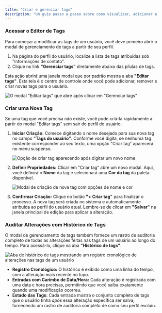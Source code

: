 ```yaml
---
title: "Criar e gerenciar tags"
description: "Um guia passo a passo sobre como visualizar, adicionar e gerenciar tags no perfil de um usuário."
---
```


### Acessar o Editor de Tags

Para começar a modificar as tags de um usuário, você deve primeiro abrir o modal de gerenciamento de tags a partir de seu perfil.

1. Na página do perfil do usuário, localize a lista de tags atribuídas sob "Informações de contato".
2. Clique no link **"Gerenciar tags"** diretamente abaixo das pílulas de tags.

Esta ação abrirá uma janela modal que por padrão mostra a aba **"Editar tags"**. Esta tela é o centro de controle onde você pode adicionar, remover e criar novas tags para o usuário.

![O modal "Editar tags" que abre após clicar em "Gerenciar tags"](../../images/tagsGuide/editTag.png)

### Criar uma Nova Tag

Se uma tag que você precisa não existe, você pode criá-la rapidamente a partir do modal "Editar tags" sem sair do perfil do usuário.

1. **Iniciar Criação:** Comece digitando o nome desejado para sua nova tag no campo **"Tags do usuário"**. Conforme você digita, se nenhuma tag existente corresponder ao seu texto, uma opção "Criar tag" aparecerá no menu suspenso.

    ![Opção de criar tag aparecendo após digitar um novo nome](../../images/tagsGuide/creatingNewTag.png)

2. **Definir Propriedades:** Clicar em "Criar tag" abre um novo modal. Aqui, você definirá o **Nome** da tag e selecionará uma **Cor da tag** da paleta disponível.

    ![Modal de criação de nova tag com opções de nome e cor](../../images/tagsGuide/customizingTag.png)

3. **Confirmar Criação:** Clique no botão **"+ Criar tag"** para finalizar o processo. A nova tag será criada no sistema e automaticamente atribuída ao perfil do usuário atual. Lembre-se de clicar em **"Salvar"** na janela principal de edição para aplicar a alteração.

### Auditar Alterações com Histórico de Tags

O modal de gerenciamento de tags também fornece um rastro de auditoria completo de todas as alterações feitas nas tags de um usuário ao longo do tempo. Para acessá-lo, clique na aba **"Histórico de tags"**.

![Aba de histórico de tags mostrando um registro cronológico de alterações nas tags de um usuário](../../images/tagsGuide/tagHistory.png)

* **Registro Cronológico:** O histórico é exibido como uma linha do tempo, com a alteração mais recente no topo.
* **Entradas com Carimbo de Data/Hora:** Cada alteração é registrada com uma data e hora precisas, permitindo que você saiba exatamente quando uma modificação ocorreu.
* **Estado das Tags:** Cada entrada mostra o conjunto completo de tags que o usuário tinha *após* essa alteração específica ser salva, fornecendo um rastro de auditoria completo de como seu perfil evoluiu.
